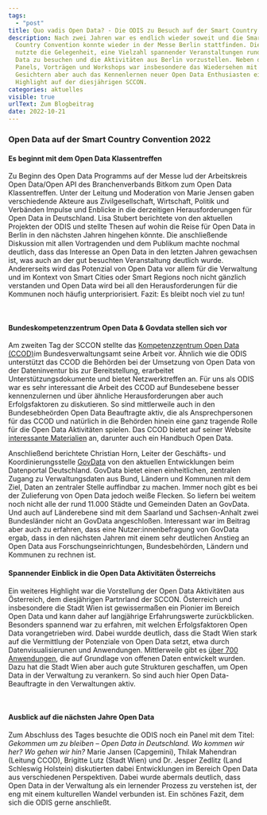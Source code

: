 ```yaml
---
tags:
  - "post"
title: Quo vadis Open Data? - Die ODIS zu Besuch auf der Smart Country Convention
description: Nach zwei Jahren war es endlich wieder soweit und die Smart
  Country Convention konnte wieder in der Messe Berlin stattfinden. Die ODIS
  nutzte die Gelegenheit, eine Vielzahl spannender Veranstaltungen rund um Open
  Data zu besuchen und die Aktivitäten aus Berlin vorzustellen. Neben den
  Panels, Vorträgen und Workshops war insbesondere das Wiedersehen mit bekannten
  Gesichtern aber auch das Kennenlernen neuer Open Data Enthusiasten ein
  Highlight auf der diesjährigen SCCON.
categories: aktuelles
visible: true
urlText: Zum Blogbeitrag
date: 2022-10-21
---
```


### Open Data auf der Smart Country Convention 2022

#### Es beginnt mit dem Open Data Klassentreffen

Zu Beginn des Open Data Programms auf der Messe lud der Arbeitskreis Open Data/Open API des Branchenverbands Bitkom zum Open Data Klassentreffen. Unter der Leitung und Moderation von Marie Jensen gaben verschiedende Akteure aus Zivilgesellschaft, Wirtschaft, Politik und Verbänden Impulse und Enblicke in die derzeitigen Herausforderungen für Open Data in Deutschland. Lisa Stubert berichtete von den aktuellen Projekten der ODIS und stellte Thesen auf wohin die Reise für Open Data in Berlin in den nächsten Jahren hingehen könnte. Die anschließende Diskussion mit allen Vortragenden und dem Publikum machte nochmal deutlich, dass das Interesse an Open Data in den letzten Jahren gewachsen ist, was auch an der gut besuchten Veranstaltung deutlich wurde. Andererseits wird das Potenzial von Open Data vor allem für die Verwaltung und im Kontext von Smart Cities oder Smart Regions noch nicht gänzlich verstanden und Open Data wird bei all den Herausforderungen für die Kommunen noch häufig unterpriorisiert. Fazit: Es bleibt noch viel zu tun!


<ImageSection
  src="/images/Lisa_SCCON.jpg"
  caption="Lisa Stubert stellt die Aktivitäten der ODIS vor"
/>

<br />

#### Bundeskompetenzzentrum Open Data & Govdata stellen sich vor

Am zweiten Tag der SCCON stellte das [Kompetenzzentrum Open Data (CCOD)](https://www.bva.bund.de/DE/Services/Behoerden/Beratung/Beratungszentrum/OpenData/opendata_node.html)im Bundesverwaltungsamt seine Arbeit vor. Ähnlich wie die ODIS unterstützt das CCOD die Behörden bei der Umsetzung von Open Data von der Dateninventur bis zur Bereitstellung, erarbeitet Unterstützungsdokumente und bietet Netzwerktreffen an. Für uns als ODIS war es sehr interessant die Arbeit des CCOD auf Bundesebene besser kennenzulernen und über ähnliche Herausforderungen aber auch Erfolgsfaktoren zu diskutieren.
So sind mittlerweile auch in den Bundesebheörden Open Data Beauftragte aktiv, die als Ansprechpersonen für das CCOD und natürlich in die Behörden hinein eine ganz tragende Rolle für die Open Data Aktivitäten spielen.
Das CCOD bietet auf seiner Website [interessante Materialien](https://www.bva.bund.de/DE/Services/Behoerden/Beratung/Beratungszentrum/OpenData/Handbuch/handbuch_node.html;jsessionid=586AA2149E985D3B136B7FA1CA4E4ECE.internet271) an, darunter auch ein Handbuch Open Data.

Anschließend berichtete Christian Horn, Leiter der Geschäfts- und Koordinierungsstelle [GovData](https://www.govdata.de) von den aktuellen Entwicklungen beim Datenportal Deutschland. GovData bietet einen einheitlichen, zentralen Zugang zu Verwaltungsdaten aus Bund, Ländern und Kommunen mit dem Ziel, Daten an zentraler Stelle auffindbar zu machen. Immer noch gibt es bei der Zulieferung von Open Data jedoch weiße Flecken. So liefern bei weitem noch nicht alle der rund 11.000 Städte und Gemeinden Daten an GovData. Und auch auf Länderebene sind mit dem Saarland und Sachsen-Anhalt zwei Bundesländer nicht an GovData angeschloßen.
Interessant war im Beitrag aber auch zu erfahren, dass eine Nutzer:innenbefragung von GovData ergab, dass in den nächsten Jahren mit einem sehr deutlichen Anstieg an Open Data aus Forschungseinrichtungen, Bundesbehörden, Ländern und Kommunen zu rechnen ist.

#### Spannender Einblick in die Open Data Aktivitäten Österreichs

Ein weiteres Highlight war die Vorstellung der Open Data Aktivitäten aus Österreich, dem diesjährigen Partnrland der SCCON. Österreich und insbesondere die Stadt Wien ist gewissermaßen ein Pionier im Bereich Open Data und kann daher auf langjährige Erfahrungswerte zurückblicken. Besonders spannend war zu erfahren, mit welchen Erfolgsfaktoren Open Data vorangetrieben wird. Dabei wurdde deutlich, dass die Stadt Wien stark auf die Vermittlung der Potenziale von Open Data setzt, etwa durch Datenvisualisierunen und Anwendungen. Mittlerweile gibt es [über 700 Anwendungen](https://www.data.gv.at/anwendungen/), die auf Grundlage von offenen Daten entwickelt wurden. Dazu hat die Stadt Wien aber auch gute Strukturen geschaffen, um Open Data in der Verwaltung zu verankern. So sind auch hier Open Data-Beauftragte in den Verwaltungen aktiv.

<ImageSection
  src="/images/Oesterreich_SCCON.jpg"
  caption="Interessante Einblicke in 10 Jahre Open Data Österreich"
/>

<br />

#### Ausblick auf die nächsten Jahre Open Data

Zum Abschluss des Tages besuchte die ODIS noch ein Panel mit dem Titel: _Gekommen um zu bleiben – Open Data in Deutschland. Wo kommen wir her? Wo gehen wir hin?_
Marie Jansen (Capgemini), Thilak Mahendran (Leitung CCOD), Brigitte Lutz (Stadt Wien) und Dr. Jesper Zedlitz (Land Schleswig Holstein) diskutierten dabei Entwicklungen im Bereich Open Data aus verschiedenen Perspektiven. Dabei wurde abermals deutlich, dass Open Data in der Verwaltung als ein lernender Prozess zu verstehen ist, der eng mit einem kulturellen Wandel verbunden ist. Ein schönes Fazit, dem sich die ODIS gerne anschließt.
